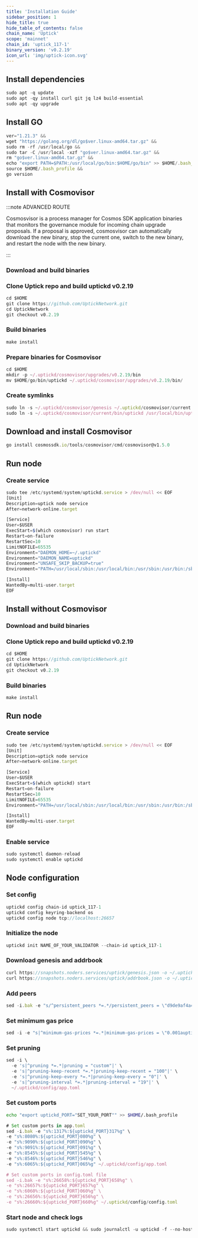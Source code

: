 ```yaml
---
title: 'Installation Guide'
sidebar_position: 1
hide_title: true
hide_table_of_contents: false
chain_name: 'Uptick'
scope: 'mainnet'
chain_id: 'uptick_117-1'
binary_version: 'v0.2.19'
icon_url: 'img/uptick-icon.svg'
---
```



<PageTitle
  iconUrl="img/uptick-icon.svg"
  title="Uptick Installation Guide"
  chainId="uptick_117-1"
  version="v0.2.19"
/>

## Install dependencies

```js
sudo apt -q update
sudo apt -qy install curl git jq lz4 build-essential
sudo apt -qy upgrade
```

## Install GO

```js
ver="1.21.3" &&
wget "https://golang.org/dl/go$ver.linux-amd64.tar.gz" &&
sudo rm -rf /usr/local/go &&
sudo tar -C /usr/local -xzf "go$ver.linux-amd64.tar.gz" &&
rm "go$ver.linux-amd64.tar.gz" &&
echo "export PATH=$PATH:/usr/local/go/bin:$HOME/go/bin" >> $HOME/.bash_profile &&
source $HOME/.bash_profile &&
go version
```

## Install with Cosmovisor

:::note ADVANCED ROUTE

Cosmosvisor is a process manager for Cosmos SDK application binaries that monitors the governance module for incoming chain upgrade proposals. If a proposal is approved, cosmosvisor can automatically download the new binary, stop the current one, switch to the new binary, and restart the node with the new binary.

:::

### Download and build binaries

### Clone Uptick repo and build uptickd v0.2.19

```js
cd $HOME
git clone https://github.com/UptickNetwork.git
cd UptickNetwork
git checkout v0.2.19
```

### Build binaries

```js
make install
```

### Prepare binaries for Cosmovisor

```js
cd $HOME
mkdir -p ~/.uptickd/cosmovisor/upgrades/v0.2.19/bin
mv $HOME/go/bin/uptickd ~/.uptickd/cosmovisor/upgrades/v0.2.19/bin/
```

### Create symlinks

```js
sudo ln -s ~/.uptickd/cosmovisor/genesis ~/.uptickd/cosmovisor/current -f
sudo ln -s ~/.uptickd/cosmovisor/current/bin/uptickd /usr/local/bin/uptickd -f
```

## Download and install Cosmovisor

```js
go install cosmossdk.io/tools/cosmovisor/cmd/cosmovisor@v1.5.0
```

## Run node

### Create service

```js
sudo tee /etc/systemd/system/uptickd.service > /dev/null << EOF
[Unit]
Description=uptick node service
After=network-online.target

[Service]
User=$USER
ExecStart=$(which cosmovisor) run start
Restart=on-failure
RestartSec=10
LimitNOFILE=65535
Environment="DAEMON_HOME=~/.uptickd"
Environment="DAEMON_NAME=uptickd"
Environment="UNSAFE_SKIP_BACKUP=true"
Environment="PATH=/usr/local/sbin:/usr/local/bin:/usr/sbin:/usr/bin:/sbin:/bin:/usr/games:/usr/local/games:/snap/bin:~/.uptickd/cosmovisor/current/bin"

[Install]
WantedBy=multi-user.target
EOF
```

## Install without Cosmovisor

### Download and build binaries

### Clone Uptick repo and build uptickd v0.2.19

```js
cd $HOME
git clone https://github.com/UptickNetwork.git
cd UptickNetwork
git checkout v0.2.19
```

### Build binaries

```js
make install
```

## Run node

### Create service

```js
sudo tee /etc/systemd/system/uptickd.service > /dev/null << EOF
[Unit]
Description=uptick node service
After=network-online.target

[Service]
User=$USER
ExecStart=$(which uptickd) start
Restart=on-failure
RestartSec=10
LimitNOFILE=65535
Environment="PATH=/usr/local/sbin:/usr/local/bin:/usr/sbin:/usr/bin:/sbin:/bin:/usr/games:/usr/local/games:/snap/bin"

[Install]
WantedBy=multi-user.target
EOF
```

### Enable service

```js
sudo systemctl daemon-reload
sudo systemctl enable uptickd
```

## Node configuration

### Set config

```js
uptickd config chain-id uptick_117-1
uptickd config keyring-backend os
uptickd config node tcp://localhost:26657
```

### Initialize the node

```js
uptickd init NAME_OF_YOUR_VALIDATOR --chain-id uptick_117-1
```

### Download genesis and addrbook

```js
curl https://snapshots.noders.services/uptick/genesis.json -o ~/.uptickd/config/genesis.json
curl https://snapshots.noders.services/uptick/addrbook.json -o ~/.uptickd/config/addrbook.json
```

### Add peers

```js
sed -i.bak -e "s/^persistent_peers *=.*/persistent_peers = \"d9de9af4a4e9092dd29ea833ef4960b97798ba18@uptick-rpc.noders.services:15956\"/" ~/.uptickd/config/config.toml
```

### Set minimum gas price

```js
sed -i -e "s|^minimum-gas-prices *=.*|minimum-gas-prices = \"0.001auptick\"|" ~/.uptickd/config/app.toml
```

### Set pruning

```js
sed -i \
  -e 's|^pruning *=.*|pruning = "custom"|' \
  -e 's|^pruning-keep-recent *=.*|pruning-keep-recent = "100"|' \
  -e 's|^pruning-keep-every *=.*|pruning-keep-every = "0"|' \
  -e 's|^pruning-interval *=.*|pruning-interval = "19"|' \
  ~/.uptickd/config/app.toml
```

### Set custom ports

```bash
echo "export uptickd_PORT="SET_YOUR_PORT"" >> $HOME/.bash_profile
```

```js
# Set custom ports in app.toml
sed -i.bak -e "s%:1317%:${uptickd_PORT}317%g" \
-e "s%:8080%:${uptickd_PORT}080%g" \
-e "s%:9090%:${uptickd_PORT}090%g" \
-e "s%:9091%:${uptickd_PORT}091%g" \
-e "s%:8545%:${uptickd_PORT}545%g" \
-e "s%:8546%:${uptickd_PORT}546%g" \
-e "s%:6065%:${uptickd_PORT}065%g" ~/.uptickd/config/app.toml

# Set custom ports in config.toml file
sed -i.bak -e "s%:26658%:${uptickd_PORT}658%g" \
-e "s%:26657%:${uptickd_PORT}657%g" \
-e "s%:6060%:${uptickd_PORT}060%g" \
-e "s%:26656%:${uptickd_PORT}656%g" \
-e "s%:26660%:${uptickd_PORT}660%g" ~/.uptickd/config/config.toml
```

### Start node and check logs

```js
sudo systemctl start uptickd && sudo journalctl -u uptickd -f --no-hostname -o cat
```
